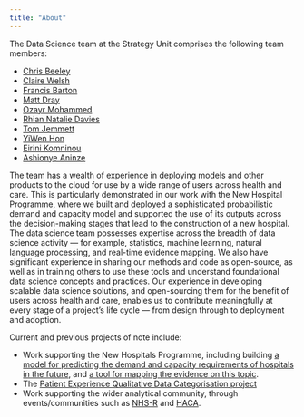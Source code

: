 ```yaml
---
title: "About"
---
```


The Data Science team at the Strategy Unit comprises the following team members:

- [Chris Beeley](https://github.com/ChrisBeeley)
- [Claire Welsh](https://github.com/DCEW)
- [Francis Barton](https://github.com/francisbarton)
- [Matt Dray](https://github.com/matt-dray)
- [Ozayr Mohammed](https://github.com/O-Mohammed)
- [Rhian Natalie Davies](https://github.com/statsRhian)
- [Tom Jemmett](https://github.com/tomjemmett)
- [YiWen Hon](https://github.com/yiwen-h)
- [Eirini Komninou](https://github.com/ai-mindset)
- [Ashionye Aninze](https://github.com/AshAninze)

The team has a wealth of experience in deploying models and other products to the cloud for use by a wide range of users across health and care. This is particularly demonstrated in our work with the New Hospital Programme, where we built and deployed a sophisticated probabilistic demand and capacity model and supported the use of its outputs across the decision-making stages that lead to the construction of a new hospital. The data science team possesses expertise across the breadth of data science activity — for example, statistics, machine learning, natural language processing, and real-time evidence mapping. We also have significant experience in sharing our methods and code as open-source, as well as in training others to use these tools and understand foundational data science concepts and practices. Our experience in developing scalable data science solutions, and open-sourcing them for the benefit of users across health and care, enables us to contribute meaningfully at every stage of a project’s life cycle — from design through to deployment and adoption.

Current and previous projects of note include:

- Work supporting the New Hospitals Programme, including building [a model for predicting the demand and capacity requirements of hospitals in the future](https://connect.strategyunitwm.nhs.uk/nhp/project_information/), and [a tool for mapping the evidence on this topic](https://github.com/The-Strategy-Unit/nhp_evidence_maps).
- The [Patient Experience Qualitative Data Categorisation project](https://the-strategy-unit.github.io/PatientExperience-QDC/) 
- Work supporting the wider analytical community, through events/communities such as [NHS-R](https://nhsrcommunity.com/) and [HACA](https://haca-conference.nhs.uk/).
